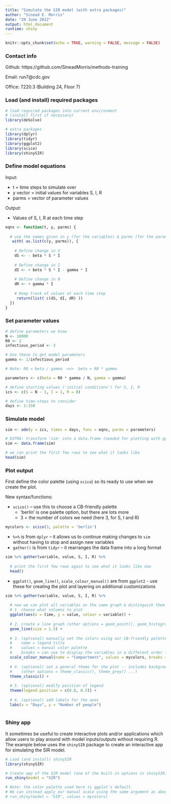 ```yaml
---
title: "Simulate the SIR model (with extra packages)"
author: "Sinead E. Morris"
date: "29 June 2022"
output: html_document
runtime: shiny
---
```



```r
knitr::opts_chunk$set(echo = TRUE, warning = FALSE, message = FALSE)
```

### Contact info

Github: https://github.com/SineadMorris/methods-training

Email: run7@cdc.gov

Office: 7220.3 (Building 24, Floor 7)

### Load (and install) required packages

```r
# load required packages into current environment
# (install first if necessary)
library(deSolve)

# extra packages
library(dplyr)
library(tidyr)
library(ggplot2)
library(scico)
library(shinySIR)
```


### Define model equations

Input:

* t = time steps to simulate over
* y vector = initial values for variables S, I, R
* parms = vector of parameter values

Output:

* Values of S, I, R at each time step

```r
eqns <- function(t, y, parms) {
  
  # use the names given in y (for the variables) & parms (for the parameters)
   with( as.list(c(y, parms)), {
    
    # Define change in S
    dS <- - beta * S * I
    
    # Define change in I
    dI <- + beta * S * I - gamma * I
    
    # Define change in R
    dR <- + gamma * I
    
    # Keep track of values at each time step
     return(list( c(dS, dI, dR) ))
  })
}
```


### Set parameter values

```r
# define parameters we know
N <- 10000
R0 <- 2
infectious_period <- 3

# Use these to get model parameters
gamma <- 1/infectious_period

# Note: R0 = beta / gamma  <=>  beta = R0 * gamma

parameters <- c(beta = R0 * gamma / N, gamma = gamma)

# define starting values ('initial conditions') for S, I, R
ics <- c(S = N - 1, I = 1, R = 0)

# define time-steps to consider
days <- 1:150
```


### Simulate model

```r
sim <- ode(y = ics, times = days, func = eqns, parms = parameters)

# EXTRA: transform 'sim' into a data.frame (needed for plotting with ggplot2)
sim <- data.frame(sim)

# we can print the first few rows to see what it looks like
head(sim)
```


### Plot output

First define the color palette (using `scico`) so its ready to use when we create the plot.

New syntax/functions:

* `scico()` -- use this to choose a CB-friendly palette
  - 'berlin' is one palette option, but there are lots more
  - 3 = the number of colors we need (here 3, for S, I and R)

```r
mycolors <- scico(3, palette = 'berlin')
```


* `%>%` is from `dplyr` -- it allows us to continue making changes to `sim` without having to stop and assign new variables
* `gather()` is from `tidyr` -- it rearranges the data frame into a long format

```r
sim %>% gather(variable, value, S, I, R) %>% 
  
  # print the first few rows again to see what it looks like now
  head()
```


* `ggplot()`, `geom_line()`, `scale_colour_manual()` are from `ggplot2` - use these for creating the plot and layering on additional customizations

```r
sim %>% gather(variable, value, S, I, R) %>% 
  
  # now we can plot all variables on the same graph & distinguish them using color:
  # 1. choose what columns to plot
  ggplot(aes(x = time, y = value, colour = variable)) +
  
  # 2. create a line graph (other options = geom_point(), geom_histogram(), ...)
  geom_line(size = 1.5) +
  
  # 3. (optional) manually set the colors using our CB-friendly palette
  #    name = legend title
  #    values = manual color palette
  #    breaks = can use to display the variables in a different order from the default (alphabetical)
  scale_colour_manual(name = "Compartment", values = mycolors, breaks = c("S", "I", "R")) +
  
  # 4. (optional) set a general theme for the plot -- includes background color, axis styles etc
  #    (other options = theme_classic(), theme_grey() ...)
  theme_classic() +
  
  # 5. (optional) modify position of legend
  theme(legend.position = c(0.8, 0.5)) +
  
  # 6. (optional) add labels for the axes
  labs(x = "Days", y = "Number of people")
  
```

### Shiny app

It sometimes be useful to create interactive plots and/or applications which allow users to play around with model inputs/outputs without requiring R. The example below uses the `shinySIR` package to create an interactive app for simulating the SIR model.

```r
# Load (and install) shinySIR
library(shinySIR)

# Create app of the SIR model (one of the built-in options in shinySIR)
run_shiny(model = "SIR")

# Note: the color palette used here is ggplot's default. 
# We can instead apply our manual scale using the same argument as above:
# run_shiny(model = "SIR", values = mycolors)
```


